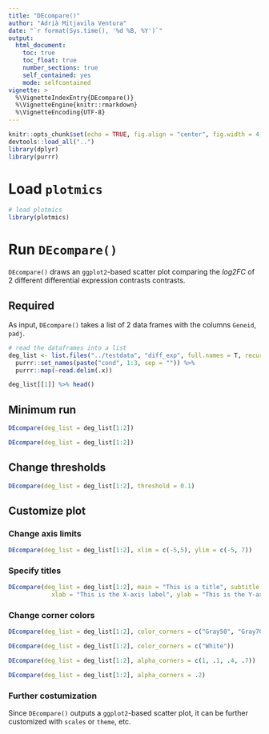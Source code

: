 ```yaml
---
title: "DEcompare()"
author: "Adrià Mitjavila Ventura"
date: "`r format(Sys.time(), '%d %B, %Y')`"
output:
  html_document:
    toc: true
    toc_float: true
    number_sections: true
    self_contained: yes
    mode: selfcontained
vignette: >
  %\VignetteIndexEntry{DEcompare()}
  %\VignetteEngine{knitr::rmarkdown}
  %\VignetteEncoding{UTF-8}
---
```


```r
knitr::opts_chunk$set(echo = TRUE, fig.align = "center", fig.width = 4, fig.height = 4)
devtools::load_all("..")
library(dplyr)
library(purrr)
```

# Load `plotmics`

```r
# load plotmics
library(plotmics)
```

# Run `DEcompare()`

`DEcompare()` draws an `ggplot2`-based scatter plot comparing the *log2FC* of 2 different differential expression contrasts contrasts.

## Required

As input, `DEcompare()` takes a list of 2 data frames with the columns `Geneid`, `padj`.

```r
# read the dataframes into a list
deg_list <- list.files("../testdata", "diff_exp", full.names = T, recursive = T) %>%
  purrr::set_names(paste("cond", 1:3, sep = "")) %>%
  purrr::map(~read.delim(.x))

deg_list[[1]] %>% head()
```

## Minimum run

```r
DEcompare(deg_list = deg_list[1:2])
```

```r
DEcompare(deg_list = deg_list[1:2])
```

## Change thresholds

```r
DEcompare(deg_list = deg_list[1:2], threshold = 0.1)
```

## Customize plot

### Change axis limits

```r
DEcompare(deg_list = deg_list[1:2], xlim = c(-5,5), ylim = c(-5, 7))
```

### Specify titles

```r
DEcompare(deg_list = deg_list[1:2], main = "This is a title", subtitle = "This is a subtitle", 
            xlab = "This is the X-axis label", ylab = "This is the Y-axis label")
```

### Change corner colors

```r
DEcompare(deg_list = deg_list[1:2], color_corners = c("Gray50", "Gray70", "Gray90", "White"))
```

```r
DEcompare(deg_list = deg_list[1:2], color_corners = c("White"))
```

```r
DEcompare(deg_list = deg_list[1:2], alpha_corners = c(1, .1, .4, .7))
```

```r
DEcompare(deg_list = deg_list[1:2], alpha_corners = .2)
```

### Further costumization

Since `DEcompare()` outputs a `ggplot2`-based scatter plot, it can be further customized with `scales` or `theme`, etc.
